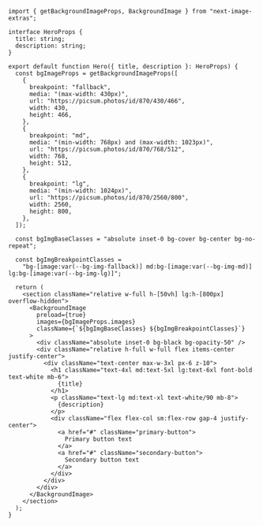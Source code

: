 ```tsx
import { getBackgroundImageProps, BackgroundImage } from "next-image-extras";

interface HeroProps {
  title: string;
  description: string;
}

export default function Hero({ title, description }: HeroProps) {
  const bgImageProps = getBackgroundImageProps([
    {
      breakpoint: "fallback",
      media: "(max-width: 430px)",
      url: "https://picsum.photos/id/870/430/466",
      width: 430,
      height: 466,
    },
    {
      breakpoint: "md",
      media: "(min-width: 768px) and (max-width: 1023px)",
      url: "https://picsum.photos/id/870/768/512",
      width: 768,
      height: 512,
    },
    {
      breakpoint: "lg",
      media: "(min-width: 1024px)",
      url: "https://picsum.photos/id/870/2560/800",
      width: 2560,
      height: 800,
    },
  ]);

  const bgImgBaseClasses = "absolute inset-0 bg-cover bg-center bg-no-repeat";

  const bgImgBreakpointClasses =
    "bg-[image:var(--bg-img-fallback)] md:bg-[image:var(--bg-img-md)] lg:bg-[image:var(--bg-img-lg)]";

  return (
    <section className="relative w-full h-[50vh] lg:h-[800px] overflow-hidden">
      <BackgroundImage
        preload={true}
        images={bgImageProps.images}
        className={`${bgImgBaseClasses} ${bgImgBreakpointClasses}`}
      >
        <div className="absolute inset-0 bg-black bg-opacity-50" />
        <div className="relative h-full w-full flex items-center justify-center">
          <div className="text-center max-w-3xl px-6 z-10">
            <h1 className="text-4xl md:text-5xl lg:text-6xl font-bold text-white mb-6">
              {title}
            </h1>
            <p className="text-lg md:text-xl text-white/90 mb-8">
              {description}
            </p>
            <div className="flex flex-col sm:flex-row gap-4 justify-center">
              <a href="#" className="primary-button">
                Primary button text
              </a>
              <a href="#" className="secondary-button">
                Secondary button text
              </a>
            </div>
          </div>
        </div>
      </BackgroundImage>
    </section>
  );
}
```
